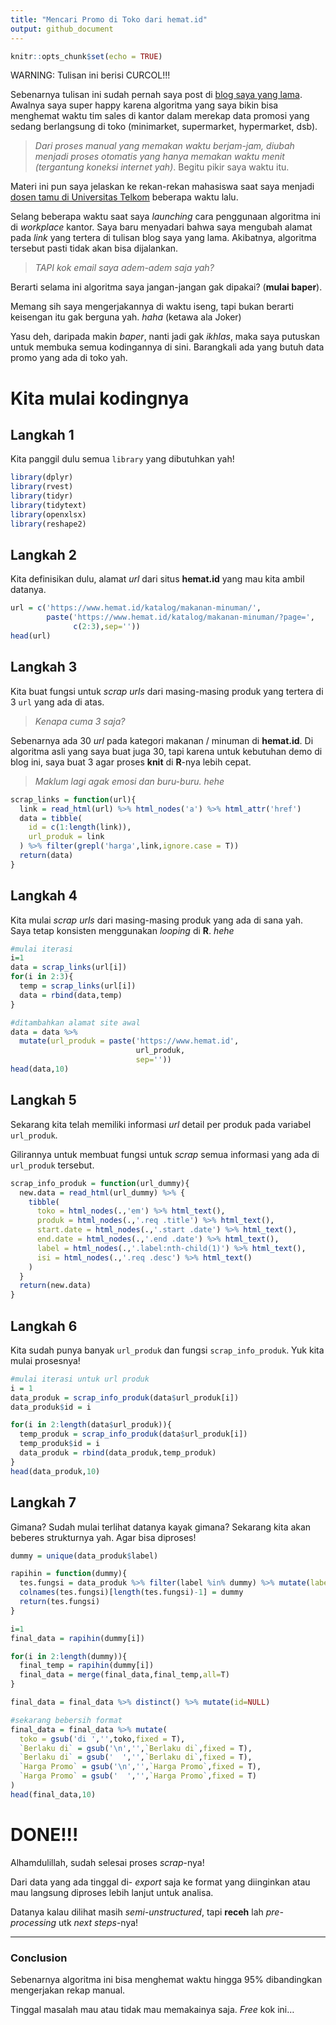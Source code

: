 ```yaml
---
title: "Mencari Promo di Toko dari hemat.id"
output: github_document
---
```


```r
knitr::opts_chunk$set(echo = TRUE)
```

WARNING: Tulisan ini berisi CURCOL!!!

Sebenarnya tulisan ini sudah pernah saya post di [blog saya yang lama](https://wp.me/p6nlXw-lp). Awalnya saya super happy karena algoritma yang saya bikin bisa menghemat waktu tim sales di kantor dalam merekap data promosi yang sedang berlangsung di toko (minimarket, supermarket, hypermarket, dsb). 

> _Dari proses manual yang memakan waktu berjam-jam, diubah menjadi proses otomatis yang hanya memakan waktu menit (tergantung koneksi internet yah)_. Begitu pikir saya waktu itu.


Materi ini pun saya jelaskan ke rekan-rekan mahasiswa saat saya menjadi [dosen tamu di Universitas Telkom](https://ikanx101.github.io/blog/kuliah-umum-tel-u/) beberapa waktu lalu.

Selang beberapa waktu saat saya _launching_ cara penggunaan algoritma ini di _workplace_ kantor. Saya baru menyadari bahwa saya mengubah alamat pada _link_ yang tertera di tulisan blog saya yang lama. Akibatnya, algoritma tersebut pasti tidak akan bisa dijalankan. 

> _TAPI kok email saya adem-adem saja yah?_

Berarti selama ini algoritma saya jangan-jangan gak dipakai? (__mulai baper__).

Memang sih saya mengerjakannya di waktu iseng, tapi bukan berarti keisengan itu gak berguna yah.  _haha_ (ketawa ala Joker)

Yasu deh, daripada makin _baper_, nanti jadi gak _ikhlas_, maka saya putuskan untuk membuka semua kodingannya di sini. Barangkali ada yang butuh data promo yang ada di toko yah.

# Kita mulai kodingnya

## Langkah 1

Kita panggil dulu semua `library` yang dibutuhkan yah!

```r
library(dplyr)
library(rvest)
library(tidyr)
library(tidytext)
library(openxlsx)
library(reshape2)
```

## Langkah 2

Kita definisikan dulu, alamat _url_ dari situs __hemat.id__ yang mau kita ambil datanya.

```r
url = c('https://www.hemat.id/katalog/makanan-minuman/',
        paste('https://www.hemat.id/katalog/makanan-minuman/?page=',
              c(2:3),sep=''))
head(url)
```

## Langkah 3

Kita buat fungsi untuk _scrap_ _urls_ dari masing-masing produk yang tertera di 3 `url` yang ada di atas. 

> _Kenapa cuma 3 saja?_

Sebenarnya ada 30 _url_ pada kategori makanan / minuman di __hemat.id__. Di algoritma asli yang saya buat juga 30, tapi karena untuk kebutuhan demo di blog ini, saya buat 3 agar proses __knit__ di __R__-nya lebih cepat. 

> _Maklum lagi agak emosi dan buru-buru. hehe_

```r
scrap_links = function(url){
  link = read_html(url) %>% html_nodes('a') %>% html_attr('href')
  data = tibble(
    id = c(1:length(link)),
    url_produk = link
  ) %>% filter(grepl('harga',link,ignore.case = T))
  return(data)
}
```

## Langkah 4

Kita mulai _scrap_ _urls_ dari masing-masing produk yang ada di sana yah. Saya tetap konsisten menggunakan _looping_ di __R__. _hehe_

```r
#mulai iterasi
i=1
data = scrap_links(url[i])
for(i in 2:3){
  temp = scrap_links(url[i])
  data = rbind(data,temp)
}

#ditambahkan alamat site awal
data = data %>% 
  mutate(url_produk = paste('https://www.hemat.id',
                            url_produk,
                            sep=''))
head(data,10)
```

## Langkah 5

Sekarang kita telah memiliki informasi _url_ detail per produk pada variabel `url_produk`. 

Gilirannya untuk membuat fungsi untuk _scrap_ semua informasi yang ada di `url_produk`  tersebut.

```r
scrap_info_produk = function(url_dummy){
  new.data = read_html(url_dummy) %>% {
    tibble(
      toko = html_nodes(.,'em') %>% html_text(),
      produk = html_nodes(.,'.req .title') %>% html_text(),
      start.date = html_nodes(.,'.start .date') %>% html_text(),
      end.date = html_nodes(.,'.end .date') %>% html_text(),
      label = html_nodes(.,'.label:nth-child(1)') %>% html_text(),
      isi = html_nodes(.,'.req .desc') %>% html_text()
    )
  }
  return(new.data)
}
```

## Langkah 6

Kita sudah punya banyak `url_produk` dan fungsi `scrap_info_produk`. Yuk kita mulai prosesnya!

```r
#mulai iterasi untuk url produk
i = 1
data_produk = scrap_info_produk(data$url_produk[i])
data_produk$id = i

for(i in 2:length(data$url_produk)){
  temp_produk = scrap_info_produk(data$url_produk[i])
  temp_produk$id = i
  data_produk = rbind(data_produk,temp_produk)
}
head(data_produk,10)
```

## Langkah 7

Gimana? Sudah mulai terlihat datanya kayak gimana? Sekarang kita akan beberes strukturnya yah. Agar bisa diproses!

```r
dummy = unique(data_produk$label)

rapihin = function(dummy){
  tes.fungsi = data_produk %>% filter(label %in% dummy) %>% mutate(label=NULL)
  colnames(tes.fungsi)[length(tes.fungsi)-1] = dummy
  return(tes.fungsi)
}

i=1
final_data = rapihin(dummy[i])

for(i in 2:length(dummy)){
  final_temp = rapihin(dummy[i])
  final_data = merge(final_data,final_temp,all=T)
}

final_data = final_data %>% distinct() %>% mutate(id=NULL)

#sekarang bebersih format
final_data = final_data %>% mutate(
  toko = gsub('di ','',toko,fixed = T),
  `Berlaku di` = gsub('\n','',`Berlaku di`,fixed = T),
  `Berlaku di` = gsub('  ','',`Berlaku di`,fixed = T),
  `Harga Promo` = gsub('\n','',`Harga Promo`,fixed = T),
  `Harga Promo` = gsub('  ','',`Harga Promo`,fixed = T)
)
head(final_data,10)
```

# DONE!!!

Alhamdulillah, sudah selesai proses _scrap_-nya!

Dari data yang ada tinggal di- _export_ saja ke format yang diinginkan atau mau langsung diproses lebih lanjut untuk analisa.

Datanya kalau dilihat masih _semi-unstructured_, tapi __receh__ lah _pre-processing_ utk _next steps_-nya!

____

### Conclusion

Sebenarnya algoritma ini bisa menghemat waktu hingga 95% dibandingkan mengerjakan rekap manual.

Tinggal masalah mau atau tidak mau memakainya saja. _Free_ kok ini...